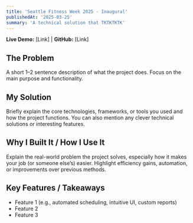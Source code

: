 ```yaml
---
title: 'Seattle Fitness Week 2025 - Inaugural'
publishedAt: '2025-03-25'
summary: 'A technical solution that TKTKTKTK'
---
```


**Live Demo:** [Link] | **GitHub:** [Link]

## **The Problem**
A short 1–2 sentence description of what the project does. Focus on the main purpose and functionality.

## **My Solution**
Briefly explain the core technologies, frameworks, or tools you used and how the project functions. You can also mention any clever technical solutions or interesting features.

## Why I Built It / How I Use It
Explain the real-world problem the project solves, especially how it makes your job (or someone else’s) easier. Highlight efficiency gains, automation, or improvements over previous methods.

## Key Features / Takeaways
- Feature 1 (e.g., automated scheduling, intuitive UI, custom reports)  
- Feature 2  
- Feature 3

